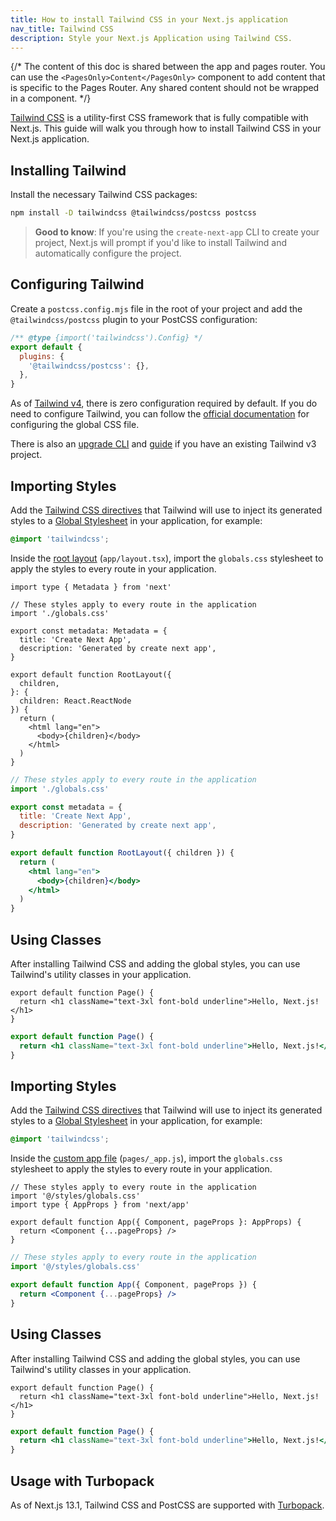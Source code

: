 ```yaml
---
title: How to install Tailwind CSS in your Next.js application
nav_title: Tailwind CSS
description: Style your Next.js Application using Tailwind CSS.
---
```


{/* The content of this doc is shared between the app and pages router. You can use the `<PagesOnly>Content</PagesOnly>` component to add content that is specific to the Pages Router. Any shared content should not be wrapped in a component. */}

[Tailwind CSS](https://tailwindcss.com/) is a utility-first CSS framework that is fully compatible with Next.js. This guide will walk you through how to install Tailwind CSS in your Next.js application.

## Installing Tailwind

Install the necessary Tailwind CSS packages:

```bash filename="Terminal"
npm install -D tailwindcss @tailwindcss/postcss postcss
```

> **Good to know**: If you're using the `create-next-app` CLI to create your project, Next.js will prompt if you'd like to install Tailwind and automatically configure the project.

## Configuring Tailwind

Create a `postcss.config.mjs` file in the root of your project and add the `@tailwindcss/postcss` plugin to your PostCSS configuration:

```js filename="postcss.config.mjs" highlight={4}
/** @type {import('tailwindcss').Config} */
export default {
  plugins: {
    '@tailwindcss/postcss': {},
  },
}
```

As of [Tailwind v4](https://tailwindcss.com/blog/tailwindcss-v4), there is zero configuration required by default. If you do need to configure Tailwind, you can follow the [official documentation](https://tailwindcss.com/blog/tailwindcss-v4#css-first-configuration) for configuring the global CSS file.

There is also an [upgrade CLI](https://tailwindcss.com/docs/upgrade-guide) and [guide](https://tailwindcss.com/docs/upgrade-guide) if you have an existing Tailwind v3 project.

<AppOnly>

## Importing Styles

Add the [Tailwind CSS directives](https://tailwindcss.com/docs/functions-and-directives#directives) that Tailwind will use to inject its generated styles to a [Global Stylesheet](/docs/app/building-your-application/styling/css#global-styles) in your application, for example:

```css filename="app/globals.css"
@import 'tailwindcss';
```

Inside the [root layout](/docs/app/building-your-application/routing/layouts-and-templates#root-layout-required) (`app/layout.tsx`), import the `globals.css` stylesheet to apply the styles to every route in your application.

```tsx filename="app/layout.tsx" switcher
import type { Metadata } from 'next'

// These styles apply to every route in the application
import './globals.css'

export const metadata: Metadata = {
  title: 'Create Next App',
  description: 'Generated by create next app',
}

export default function RootLayout({
  children,
}: {
  children: React.ReactNode
}) {
  return (
    <html lang="en">
      <body>{children}</body>
    </html>
  )
}
```

```jsx filename="app/layout.js" switcher
// These styles apply to every route in the application
import './globals.css'

export const metadata = {
  title: 'Create Next App',
  description: 'Generated by create next app',
}

export default function RootLayout({ children }) {
  return (
    <html lang="en">
      <body>{children}</body>
    </html>
  )
}
```

## Using Classes

After installing Tailwind CSS and adding the global styles, you can use Tailwind's utility classes in your application.

```tsx filename="app/page.tsx" switcher
export default function Page() {
  return <h1 className="text-3xl font-bold underline">Hello, Next.js!</h1>
}
```

```jsx filename="app/page.js" switcher
export default function Page() {
  return <h1 className="text-3xl font-bold underline">Hello, Next.js!</h1>
}
```

</AppOnly>

<PagesOnly>

## Importing Styles

Add the [Tailwind CSS directives](https://tailwindcss.com/docs/functions-and-directives#directives) that Tailwind will use to inject its generated styles to a [Global Stylesheet](/docs/pages/building-your-application/styling/css#global-styles) in your application, for example:

```css filename="styles/globals.css"
@import 'tailwindcss';
```

Inside the [custom app file](/docs/pages/building-your-application/routing/custom-app) (`pages/_app.js`), import the `globals.css` stylesheet to apply the styles to every route in your application.

```tsx filename="pages/_app.tsx" switcher
// These styles apply to every route in the application
import '@/styles/globals.css'
import type { AppProps } from 'next/app'

export default function App({ Component, pageProps }: AppProps) {
  return <Component {...pageProps} />
}
```

```jsx filename="pages/_app.js" switcher
// These styles apply to every route in the application
import '@/styles/globals.css'

export default function App({ Component, pageProps }) {
  return <Component {...pageProps} />
}
```

## Using Classes

After installing Tailwind CSS and adding the global styles, you can use Tailwind's utility classes in your application.

```tsx filename="pages/index.tsx" switcher
export default function Page() {
  return <h1 className="text-3xl font-bold underline">Hello, Next.js!</h1>
}
```

```jsx filename="pages/index.js" switcher
export default function Page() {
  return <h1 className="text-3xl font-bold underline">Hello, Next.js!</h1>
}
```

</PagesOnly>

## Usage with Turbopack

As of Next.js 13.1, Tailwind CSS and PostCSS are supported with [Turbopack](https://turbo.build/pack/docs/features/css#tailwind-css).
